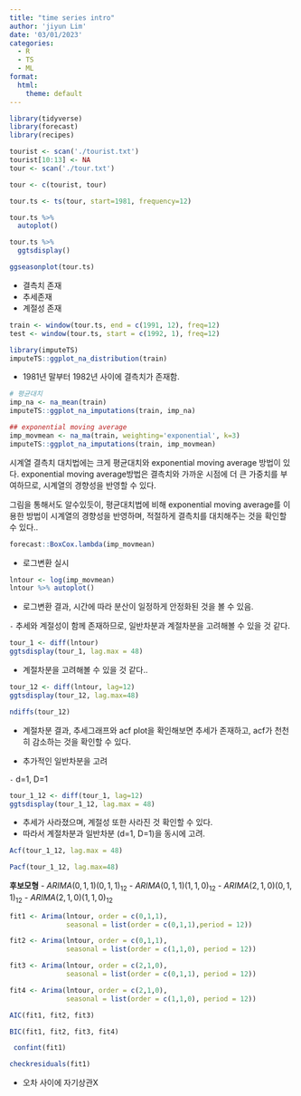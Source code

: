 ```yaml
---
title: "time series intro"
author: 'jiyun Lim'
date: '03/01/2023'
categories: 
  - R
  - TS
  - ML
format:
  html:
    theme: default
---
```


```r
library(tidyverse)
library(forecast)
library(recipes)
```

```r
tourist <- scan('./tourist.txt')
tourist[10:13] <- NA
tour <- scan('./tour.txt')

tour <- c(tourist, tour)
```

```r
tour.ts <- ts(tour, start=1981, frequency=12)

tour.ts %>% 
  autoplot()
```
```r
tour.ts %>% 
  ggtsdisplay()
```



```r
ggseasonplot(tour.ts)
```
- 결측치 존재
- 추세존재
- 계절성 존재

```r
train <- window(tour.ts, end = c(1991, 12), freq=12)
test <- window(tour.ts, start = c(1992, 1), freq=12)
```

```r
library(imputeTS)
imputeTS::ggplot_na_distribution(train)
```
- 1981년 말부터 1982년 사이에 결측치가 존재함.

```r
# 평균대치
imp_na <- na_mean(train)
imputeTS::ggplot_na_imputations(train, imp_na)
```

```r
## exponential moving average
imp_movmean <- na_ma(train, weighting='exponential', k=3)
imputeTS::ggplot_na_imputations(train, imp_movmean)
```
시계열 결측치 대치법에는 크게 평균대치와 exponential moving average 방법이 있다.
exponential moving average방법은 결측치와 가까운 시점에 더 큰 가중치를 부여하므로, 시계열의 경향성을 반영할 수 있다.

그림을 통해서도 알수있듯이, 평균대치법에 비해 exponential moving average를 이용한 방법이 시계열의 경향성을 반영하며, 적절하게 결측치를 대치해주는 것을 확인할 수 있다..


```r
forecast::BoxCox.lambda(imp_movmean)
```

- 로그변환 실시

```r
lntour <- log(imp_movmean)
lntour %>% autoplot()
```

- 로그변환 결과, 시간에 따라 분산이 일정하게 안정화된 것을 볼 수 있음.


`-` 추세와 계절성이 함께 존재하므로, 일반차분과 계절차분을 고려해볼 수 있을 것 같다.

```r
tour_1 <- diff(lntour)
ggtsdisplay(tour_1, lag.max = 48)

```

- 계절차분을 고려해볼 수 있을 것 같다..

```r
tour_12 <- diff(lntour, lag=12)
ggtsdisplay(tour_12, lag.max=48)
```
```r
ndiffs(tour_12)
```
- 계절차분 결과, 추세그래프와 acf plot을 확인해보면 추세가 존재하고, acf가 천천히 감소하는 것을 확인할 수 있다.

- 추가적인 일반차분을 고려

`-` d=1, D=1
```r
tour_1_12 <- diff(tour_1, lag=12)
ggtsdisplay(tour_1_12, lag.max = 48)
```


- 추세가 사라졌으며, 계절성 또한 사라진 것 확인할 수 있다.
- 따라서 계절차분과 일반차분 (d=1, D=1)을 동시에 고려.


```r
Acf(tour_1_12, lag.max = 48)
```


```r
Pacf(tour_1_12, lag.max=48)
```

**후보모형**
- $ARIMA(0,1,1)(0,1,1)_{12}$
- $ARIMA(0,1,1)(1,1,0)_{12}$
- $ARIMA(2,1,0)(0,1,1)_{12}$
- $ARIMA(2,1,0)(1,1,0)_{12}$

```r
fit1 <- Arima(lntour, order = c(0,1,1),
              seasonal = list(order = c(0,1,1),period = 12))

fit2 <- Arima(lntour, order = c(0,1,1),
              seasonal = list(order = c(1,1,0), period = 12))

fit3 <- Arima(lntour, order = c(2,1,0),
              seasonal = list(order = c(0,1,1), period = 12))

fit4 <- Arima(lntour, order = c(2,1,0),
              seasonal = list(order = c(1,1,0), period = 12))
```

```r
AIC(fit1, fit2, fit3)
```

```r
BIC(fit1, fit2, fit3, fit4)

```

```r
 confint(fit1)
```

```r
checkresiduals(fit1)
```

- 오차 사이에 자기상관X















